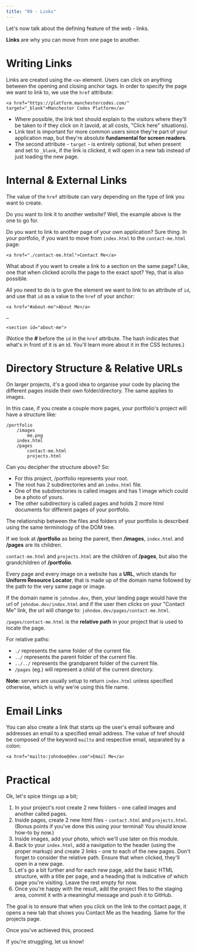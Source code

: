 ```yaml
---
title: "09 - Links"
---
```


Let's now talk about the defining feature of the web - links.

**Links** are why you can move from one page to another.

# Writing Links

Links are created using the `<a>` element. Users can click on anything between the opening and closing anchor tags.
In order to specify the page we want to link to, we use the `href` attribute:

`<a href="https://platform.manchestercodes.com/" target="_blank">Manchester Codes Platform</a>`

- Where possible, the link text should explain to the visitors where they'll be taken to if they click on it (avoid, at all costs, "Click here" situations).
- Link text is important for more common users since they're part of your application map, but they're absolute **fundamental for screen readers**.
- The second attribute - `target` - is entirely optional, but when present and set to `_blank`, if the link is clicked, it will open in a new tab instead of just loading the new page.

# Internal & External Links

The value of the `href` attribute can vary depending on the type of link you want to create.

Do you want to link it to another website? Well, the example above is the one to go for.

Do you want to link to another page of your own application? Sure thing. In your portfolio, if you want to move from `index.html` to the `contact-me.html` page:

`<a href="./contact-me.html">Contact Me</a>`

What about if you want to create a link to a section on the same page? Like, one that when clicked scrolls the page to the exact spot?
Yep, that is also possible.

All you need to do is to give the element we want to link to an attribute of `id`, and use that `id` as a value to the `href` of your anchor:

```
<a href="#about-me">About Me</a>

…

<section id="about-me">
```

(Notice the **#** before the `id` in the `href` attribute. The hash indicates that what's in front of it is an id. You'll learn more about it in the CSS lectures.)


# Directory Structure & Relative URLs

On larger projects, it's a good idea to organise your code by placing the different pages inside their own folder/directory. The same applies to images.

In this case, if you create a couple more pages, your portfolio's project will have a structure like:

```
/portfolio
	/images
		me.png
	index.html
	/pages
		contact-me.html
		projects.html
```

Can you decipher the structure above? So:

- For this project, /portfolio represents your root.
- The root has 2 subdirectories and an `index.html` file.
- One of the subdirectories is called images and has 1 image which could be a photo of yours.
- The other subdirectory is called pages and holds 2 more html documents for different pages of your portfolio.

The relationship between the files and folders of your portfolio is described using the same terminology of the DOM tree.

If we look at **/portfolio** as being the parent, then **/images**, `index.html` and **/pages** are its children.

`contact-me.html` and `projects.html` are the children of **/pages**, but also the grandchildren of **/portfolio**.

Every page and every image on a website has a **URL**, which stands for **Uniform Resource Locator**, that is made up of the domain name followed by the path to the very same page or image.

If the domain name is `johndoe.dev`, then, your landing page would have the url of `johndoe.dev/index.html` and if the user then clicks on your "Contact Me" link, the url will change to: `johndoe.dev/pages/contact-me.html`.

`/pages/contact-me.html` is the **relative path** in your project that is used to locate the page.

For relative paths:

- `./` represents the same folder of the current file.
- `../` represents the parent folder of the current file.
- `../../` represents the grandparent folder of the current file.
- `/pages` (eg.) will represent a child of the current directory.

**Note:** servers are usually setup to return `index.html` unless specified otherwise, which is why we're using this file name.


# Email Links

You can also create a link that starts up the user's email software and addresses an email to a specified email address. 
The value of href should be composed of the keyword `mailto` and respective email, separated by a colon:

`<a href="mailto:johndoe@dev.com">Email Me</a>`


# Practical

Ok, let's spice things up a bit;

1. In your project's root create 2 new folders - one called images and another called pages.
2. Inside pages, create 2 new html files - `contact.html` and `projects.html`. (Bonus points if you've done this using your terminal! You should know how-to by now.)
3. Inside images, add your photo, which we'll use later on this module.
4. Back to your `index.html`, add a navigation to the header (using the proper markup) and create 2 links - one to each of the new pages. Don't forget to consider the relative path. Ensure that when clicked, they'll open in a new page.
5. Let's go a bit further and for each new page, add the basic HTML structure, with a title per page, and a heading that is indicative of which page you're visiting. Leave the rest empty for now.
6. Once you're happy with the result, add the project files to the staging area, commit it with a meaningful message and push it to GitHub.

The goal is to ensure that when you click on the link to the contact page, it opens a new tab that shows you Contact Me as the heading. Same for the projects page.

Once you've achieved this, proceed.

If you're struggling, let us know!